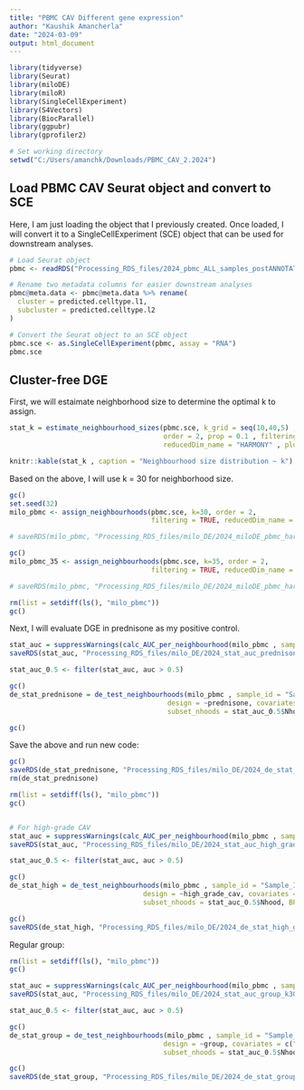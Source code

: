 ---
title: "PBMC CAV Different gene expression"
author: "Kaushik Amancherla"
date: "2024-03-09"
output: html_document
---

```{r setup, include=FALSE}
library(tidyverse)
library(Seurat)
library(miloDE)
library(miloR)
library(SingleCellExperiment)
library(S4Vectors)
library(BiocParallel)
library(ggpubr)
library(gprofiler2)

# Set working directory
setwd("C:/Users/amanchk/Downloads/PBMC_CAV_2.2024")
```

## Load PBMC CAV Seurat object and convert to SCE

Here, I am just loading the object that I previously created. Once loaded, I will convert it to a SingleCellExperiment (SCE) object that can be used for downstream analyses.

```{r}
# Load Seurat object
pbmc <- readRDS("Processing_RDS_files/2024_pbmc_ALL_samples_postANNOTATION.rds")

# Rename two metadata columns for easier downstream analyses
pbmc@meta.data <- pbmc@meta.data %>% rename(
  cluster = predicted.celltype.l1,
  subcluster = predicted.celltype.l2
)

# Convert the Seurat object to an SCE object
pbmc.sce <- as.SingleCellExperiment(pbmc, assay = "RNA")
pbmc.sce
```

## Cluster-free DGE

First, we will estaimate neighborhood size to determine the optimal k to assign.

```{r}
stat_k = estimate_neighbourhood_sizes(pbmc.sce, k_grid = seq(10,40,5) , 
                                      order = 2, prop = 0.1 , filtering = TRUE,
                                      reducedDim_name = "HARMONY" , plot_stat = TRUE)

knitr::kable(stat_k , caption = "Neighbourhood size distribution ~ k")
```

Based on the above, I will use k = 30 for neighborhood size.

```{r}
gc()
set.seed(32)
milo_pbmc <- assign_neighbourhoods(pbmc.sce, k=30, order = 2,
                                   filtering = TRUE, reducedDim_name = "HARMONY")

# saveRDS(milo_pbmc, "Processing_RDS_files/milo_DE/2024_miloDE_pbmc_harmony_k30.rds")

gc()
milo_pbmc_35 <- assign_neighbourhoods(pbmc.sce, k=35, order = 2,
                                   filtering = TRUE, reducedDim_name = "HARMONY")

# saveRDS(milo_pbmc, "Processing_RDS_files/milo_DE/2024_miloDE_pbmc_harmony_k35.rds")

rm(list = setdiff(ls(), "milo_pbmc"))
gc()
```

Next, I will evaluate DGE in prednisone as my positive control.

```{r}
stat_auc = suppressWarnings(calc_AUC_per_neighbourhood(milo_pbmc , sample_id = "Sample_ID" , condition_id = "prednisone", min_n_cells_per_sample = 1, BPPARAM = SnowParam(16)))
saveRDS(stat_auc, "Processing_RDS_files/milo_DE/2024_stat_auc_prednisone_k30.rds")

stat_auc_0.5 <- filter(stat_auc, auc > 0.5)

gc()
de_stat_prednisone = de_test_neighbourhoods(milo_pbmc , sample_id = "Sample_ID", 
                                       design = ~prednisone, covariates = c("prednisone", "age", "sex"),
                                       subset_nhoods = stat_auc_0.5$Nhood, BPPARAM = SnowParam(16))

gc()
```


Save the above and run new code:

```{r}
gc()
saveRDS(de_stat_prednisone, "Processing_RDS_files/milo_DE/2024_de_stat_prednisone_k30.rds")
rm(de_stat_prednisone)

rm(list = setdiff(ls(), "milo_pbmc"))
gc()


# For high-grade CAV
stat_auc = suppressWarnings(calc_AUC_per_neighbourhood(milo_pbmc , sample_id = "Sample_ID" , condition_id = "high_grade_cav", min_n_cells_per_sample = 1, BPPARAM = SnowParam(16)))
saveRDS(stat_auc, "Processing_RDS_files/milo_DE/2024_stat_auc_high_grade_k30.rds")

stat_auc_0.5 <- filter(stat_auc, auc > 0.5)

gc()
de_stat_high = de_test_neighbourhoods(milo_pbmc , sample_id = "Sample_ID", 
                                 design = ~high_grade_cav, covariates = c("high_grade_cav", "age", "sex", "prednisone"),
                                 subset_nhoods = stat_auc_0.5$Nhood, BPPARAM = SnowParam(16))

gc()
saveRDS(de_stat_high, "Processing_RDS_files/milo_DE/2024_de_stat_high_grade_k30.rds")
```

Regular group:
```{r}
rm(list = setdiff(ls(), "milo_pbmc"))
gc()

stat_auc = suppressWarnings(calc_AUC_per_neighbourhood(milo_pbmc , sample_id = "Sample_ID" , condition_id = "group", min_n_cells_per_sample = 1, BPPARAM = SnowParam(16)))
saveRDS(stat_auc, "Processing_RDS_files/milo_DE/2024_stat_auc_group_k30.rds")

stat_auc_0.5 <- filter(stat_auc, auc > 0.5)

gc()
de_stat_group = de_test_neighbourhoods(milo_pbmc , sample_id = "Sample_ID", 
                                      design = ~group, covariates = c("group", "age", "sex", "prednisone"),
                                      subset_nhoods = stat_auc_0.5$Nhood, BPPARAM = SnowParam(16))

gc()
saveRDS(de_stat_group, "Processing_RDS_files/milo_DE/2024_de_stat_group_k30.rds")

```
